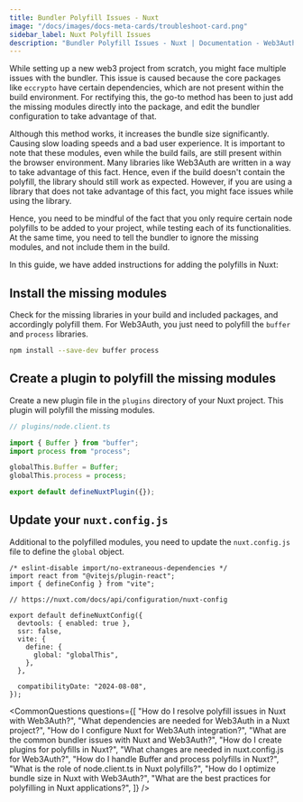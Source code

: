 ```yaml
---
title: Bundler Polyfill Issues - Nuxt
image: "/docs/images/docs-meta-cards/troubleshoot-card.png"
sidebar_label: Nuxt Polyfill Issues
description: "Bundler Polyfill Issues - Nuxt | Documentation - Web3Auth"
---
```



While setting up a new web3 project from scratch, you might face multiple issues with the bundler.
This issue is caused because the core packages like `eccrypto` have certain dependencies, which are
not present within the build environment. For rectifying this, the go-to method has been to just add
the missing modules directly into the package, and edit the bundler configuration to take advantage
of that.

Although this method works, it increases the bundle size significantly. Causing slow loading speeds
and a bad user experience. It is important to note that these modules, even while the build fails,
are still present within the browser environment. Many libraries like Web3Auth are written in a way
to take advantage of this fact. Hence, even if the build doesn't contain the polyfill, the library
should still work as expected. However, if you are using a library that does not take advantage of
this fact, you might face issues while using the library.

Hence, you need to be mindful of the fact that you only require certain node polyfills to be added
to your project, while testing each of its functionalities. At the same time, you need to tell the
bundler to ignore the missing modules, and not include them in the build.

In this guide, we have added instructions for adding the polyfills in Nuxt:

## Install the missing modules

Check for the missing libraries in your build and included packages, and accordingly polyfill them.
For Web3Auth, you just need to polyfill the `buffer` and `process` libraries.

```bash npm2yarn
npm install --save-dev buffer process
```

## Create a plugin to polyfill the missing modules

Create a new plugin file in the `plugins` directory of your Nuxt project. This plugin will polyfill
the missing modules.

```javascript title:"node.client.ts"
// plugins/node.client.ts

import { Buffer } from "buffer";
import process from "process";

globalThis.Buffer = Buffer;
globalThis.process = process;

export default defineNuxtPlugin({});
```

## Update your `nuxt.config.js`

Additional to the polyfilled modules, you need to update the `nuxt.config.js` file to define the
`global` object.

```tsx
/* eslint-disable import/no-extraneous-dependencies */
import react from "@vitejs/plugin-react";
import { defineConfig } from "vite";

// https://nuxt.com/docs/api/configuration/nuxt-config

export default defineNuxtConfig({
  devtools: { enabled: true },
  ssr: false,
  vite: {
    define: {
      global: "globalThis",
    },
  },

  compatibilityDate: "2024-08-08",
});
```

<CommonQuestions
  questions={[
    "How do I resolve polyfill issues in Nuxt with Web3Auth?",
    "What dependencies are needed for Web3Auth in a Nuxt project?",
    "How do I configure Nuxt for Web3Auth integration?",
    "What are the common bundler issues with Nuxt and Web3Auth?",
    "How do I create plugins for polyfills in Nuxt?",
    "What changes are needed in nuxt.config.js for Web3Auth?",
    "How do I handle Buffer and process polyfills in Nuxt?",
    "What is the role of node.client.ts in Nuxt polyfills?",
    "How do I optimize bundle size in Nuxt with Web3Auth?",
    "What are the best practices for polyfilling in Nuxt applications?",
  ]}
/>
